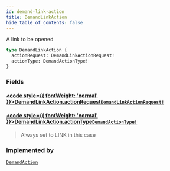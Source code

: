 ```yaml
---
id: demand-link-action
title: DemandLinkAction
hide_table_of_contents: false
---
```








A link to be opened

```graphql
type DemandLinkAction {
  actionRequest: DemandLinkActionRequest!
  actionType: DemandActionType!
}
```


### Fields

#### [<code style={{ fontWeight: 'normal' }}>DemandLinkAction.<b>actionRequest</b></code>](#)<Bullet />[`DemandLinkActionRequest!`](/demand/api/graphql-admin/reference/objects/demand-link-action-request) <Badge class="secondary" text="non-null"/> <Badge class="secondary" text="object"/>
> 
> 

#### [<code style={{ fontWeight: 'normal' }}>DemandLinkAction.<b>actionType</b></code>](#)<Bullet />[`DemandActionType!`](/demand/api/graphql-admin/reference/enums/demand-action-type) <Badge class="secondary" text="non-null"/> <Badge class="secondary" text="enum"/>
> Always set to LINK in this case
> 



### Implemented by

[`DemandAction`](/demand/api/graphql-admin/reference/unions/demand-action)  <Badge class="secondary" text="union"/>



